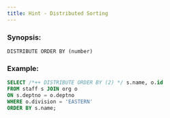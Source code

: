```yaml
---
title: Hint - Distributed Sorting
---
```


### Synopsis:

`DISTRIBUTE ORDER BY (number)`

### Example:

```sql
SELECT /*++ DISTRIBUTE ORDER BY (2) */ s.name, o.id
FROM staff s JOIN org o
ON s.deptno = o.deptno
WHERE o.division = 'EASTERN'
ORDER BY s.name;
```